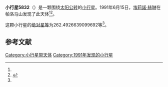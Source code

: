 {{Infobox planet
| bgcolour = #FFFFC0
| name = 5832 Martaprincipe
| symbol = 
| image = 
| caption = 
| discovery = yes
| discovery_ref = 
| discoverer = [[埃莉諾·赫琳|埃莉諾·赫琳]]
| discovery_site = [[帕洛马山|帕洛马山]] 
| discovered = 1991年6月15日
| designations = yes
| mp_name = 
| named_after = 
| alt_names = 1991 LE1/ 1984 YJ5
| mp_category = [[主带小行星|主带小行星]]
| orbit_ref = <ref name="a">[http://ssd.jpl.nasa.gov/sbdb.cgi?sstr=5832 5832 Martaprincipe] {{Wayback|url=http://ssd.jpl.nasa.gov/sbdb.cgi?sstr=5832 |date=20140925140847 }}，小行星數據庫瀏覽器（JPL Small-Body Database Browser）－[[美国国家航空航天局|美国国家航空航天局]]喷气推进实验室</ref>
| epoch = 2456400.5 (2013年4月18日更新)
| aphelion = {{convert|2.931856822271329|AU|km|3|abbr=on|lk=out}}
| perihelion = {{convert|2.316918252759329|AU|km|3|abbr=on}}
| semimajor = {{convert|2.624387537515329|AU|km|3|abbr=on}}
| eccentricity = 0.117158491
| period = 1552.888869 [[日|日]]<br />4.25[[儒略年|儒略年]]
| avg_speed = 
| inclination = 28.20836584488888
| asc_node = 110.6977311818334
| mean_anomaly = 
| arg_peri = 262.4926639099692
| satellites = 
| physical_characteristics = yes
| dimensions = 
| mass = 
| density = 
| surface_grav = 
| escape_velocity = 
| sidereal_day = 
| axial_tilt = 
| pole_ecliptic_lat = 
| pole_ecliptic_lon = 
| albedo = 
| temperatures= 
| temp_name1 = 
| mean_temp_1 = 
| max_temp_1 = 
| temp_name2 = 
| max_temp_2 = 
| spectral_type = 
| abs_magnitude = 262.4926639099692
}}

'''小行星5832'''（{{lang-en|5832 Martaprincipe}}）是一颗围绕[[太阳|太阳]][[公转|公转]]的[[小行星|小行星]]。1991年6月15日，[[埃莉諾·赫琳|埃莉諾·赫琳]]在帕洛马山发现了此天体<ref name="a" /><ref>{{cite news|title=小行星列表|url=http://cfa-www.harvard.edu/iau/lists/NumberedMPs.txt|accessdate=2013-07-08|newspaper=哈佛大学|archive-date=2008-05-17|archive-url=https://web.archive.org/web/20080517010638/http://cfa-www.harvard.edu/iau/lists/NumberedMPs.txt|dead-url=no}}</ref>。

这颗小行星的[[绝对星等|绝对星等]]为262.4926639099692等<ref name="a" />。

==参考文献==
{{reflist}}
{{Minor Planet Number|[[小行星5831|小行星5831]]|[[小行星5833|小行星5833]]}}

{{小天体}}

[[Category:小行星带天体|Category:小行星带天体]]
[[Category:1991年发现的小行星|Category:1991年发现的小行星]]

{{asteroid-stub}}